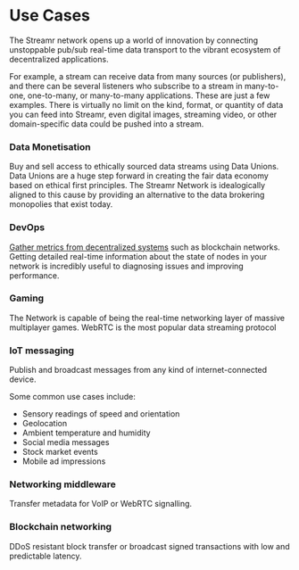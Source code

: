 
# Use Cases
The Streamr network opens up a world of innovation by connecting unstoppable pub/sub real-time data transport to the vibrant ecosystem of decentralized applications.

For example, a stream can receive data from many sources (or publishers), and there can be several listeners who subscribe to a stream in many-to-one, one-to-many, or many-to-many applications. These are just a few examples. There is virtually no limit on the kind, format, or quantity of data you can feed into Streamr, even digital images, streaming video, or other domain-specific data could be pushed into a stream.

### Data Monetisation
Buy and sell access to ethically sourced data streams using <Link to={docsLinks.dataUnions}>Data Unions</Link>. Data Unions are a huge step forward in creating the fair data economy based on ethical first principles. The Streamr Network is idealogically aligned to this cause by providing an alternative to the data brokering monopolies that exist today.

### DevOps
[Gather metrics from decentralized systems](https://blog.streamr.network/collecting-metrics-data-from-decentralized-systems) such as blockchain networks. Getting detailed real-time information about the state of nodes in your network is incredibly useful to diagnosing issues and improving performance.

### Gaming
The Network is capable of being the real-time networking layer of massive multiplayer games. WebRTC is the most popular data streaming protocol

### IoT messaging
Publish and broadcast messages from any kind of internet-connected device.

Some common use cases include:
- Sensory readings of speed and orientation
- Geolocation
- Ambient temperature and humidity 
- Social media messages
- Stock market events
- Mobile ad impressions

### Networking middleware
Transfer metadata for VoIP or WebRTC signalling.

### Blockchain networking
DDoS resistant block transfer or broadcast signed transactions with low and predictable latency.
